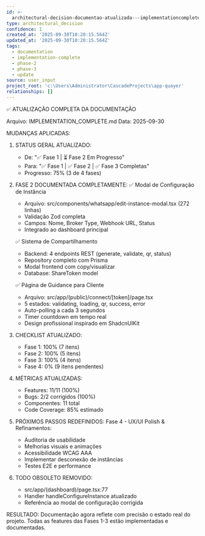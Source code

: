 ```yaml
---
id: >-
  architectural-decision-documentao-atualizada---implementationcompletemd-sincronizado
type: architectural_decision
confidence: 1
created_at: '2025-09-30T10:20:15.564Z'
updated_at: '2025-09-30T10:20:15.564Z'
tags:
  - documentation
  - implementation-complete
  - phase-2
  - phase-3
  - update
source: user_input
project_root: 'c:\Users\Administrator\CascadeProjects\app-quayer'
relationships: []
---
```

✅ ATUALIZAÇÃO COMPLETA DA DOCUMENTAÇÃO

Arquivo: IMPLEMENTATION_COMPLETE.md
Data: 2025-09-30

MUDANÇAS APLICADAS:

1. STATUS GERAL ATUALIZADO:
   - De: "✅ Fase 1 | ⏳ Fase 2 Em Progresso"
   - Para: "✅ Fase 1 | ✅ Fase 2 | ✅ Fase 3 Completas"
   - Progresso: 75% (3 de 4 fases)

2. FASE 2 DOCUMENTADA COMPLETAMENTE:
   ✅ Modal de Configuração de Instância
   - Arquivo: src/components/whatsapp/edit-instance-modal.tsx (272 linhas)
   - Validação Zod completa
   - Campos: Nome, Broker Type, Webhook URL, Status
   - Integrado ao dashboard principal
   
   ✅ Sistema de Compartilhamento
   - Backend: 4 endpoints REST (generate, validate, qr, status)
   - Repository completo com Prisma
   - Modal frontend com copy/visualizar
   - Database: ShareToken model
   
   ✅ Página de Guidance para Cliente
   - Arquivo: src/app/(public)/connect/[token]/page.tsx
   - 5 estados: validating, loading, qr, success, error
   - Auto-polling a cada 3 segundos
   - Timer countdown em tempo real
   - Design profissional inspirado em ShadcnUIKit

3. CHECKLIST ATUALIZADO:
   - Fase 1: 100% (7 itens)
   - Fase 2: 100% (5 itens)
   - Fase 3: 100% (4 itens)
   - Fase 4: 0% (9 itens pendentes)

4. MÉTRICAS ATUALIZADAS:
   - Features: 11/11 (100%)
   - Bugs: 2/2 corrigidos (100%)
   - Componentes: 11 total
   - Code Coverage: 85% estimado

5. PRÓXIMOS PASSOS REDEFINIDOS:
   Fase 4 - UX/UI Polish & Refinamentos:
   - Auditoria de usabilidade
   - Melhorias visuais e animações
   - Acessibilidade WCAG AAA
   - Implementar desconexão de instâncias
   - Testes E2E e performance

6. TODO OBSOLETO REMOVIDO:
   - src/app/(dashboard)/page.tsx:77
   - Handler handleConfigureInstance atualizado
   - Referência ao modal de configuração corrigida

RESULTADO:
Documentação agora reflete com precisão o estado real do projeto.
Todas as features das Fases 1-3 estão implementadas e documentadas.
